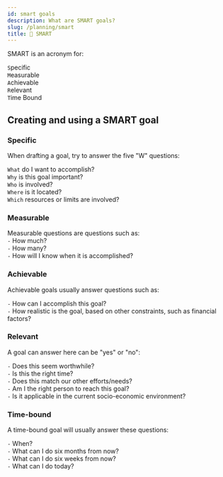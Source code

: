 ```yaml
---
id: smart goals
description: What are SMART goals?
slug: /planning/smart
title: 🧠 SMART
---
```


SMART is an acronym for:

`S`pecific <br />
`M`easurable <br />
`A`chievable <br />
`R`elevant <br />
`T`ime Bound <br />


## Creating and using a SMART goal

### Specific

When drafting a goal, try to answer the five "W" questions: <br />

`What` do I want to accomplish? <br />
`Why` is this goal important? <br />
`Who` is involved? <br />
`Where` is it located? <br />
`Which` resources or limits are involved? <br />

### Measurable

Measurable questions are questions such as: <br />
`-` How much? <br />
`-` How many? <br />
`-` How will I know when it is accomplished? <br />

### Achievable

Achievable goals usually answer questions such as: <br />

`-` How can I accomplish this goal? <br />
`-` How realistic is the goal, based on other constraints, such as financial factors? <br />

### Relevant

A goal can answer here can be "yes" or "no": <br />

`-` Does this seem worthwhile? <br />
`-` Is this the right time? <br />
`-` Does this match our other efforts/needs? <br />
`-` Am I the right person to reach this goal? <br />
`-` Is it applicable in the current socio-economic environment? <br />

### Time-bound

A time-bound goal will usually answer these questions: <br />

`-` When? <br />
`-` What can I do six months from now? <br />
`-` What can I do six weeks from now? <br />
`-` What can I do today? <br />